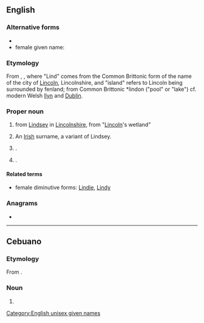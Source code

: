 ==English==

===Alternative forms===
* {{alter|en|Lindsey}}
* female given name: {{alter|en|Lyndsey}}

===Etymology===
From {{inh|en|ang|Lindesēġe}}, {{m|ang|Lindesīġe|t=island of Lind}}, where "Lind" comes from the Common Brittonic form of the name of the city of [[Lincoln]], Lincolnshire, and "island" refers to Lincoln being surrounded by fenland; from Common Brittonic *lindon ("pool" or "lake") cf. modern Welsh [[llyn]] and [[Dublin]].

===Proper noun===
{{en-proper noun}}

# {{surname|en|[[Scottish]] [[habitational]]|from=Old English|dot=}} from [[Lindsey]] in [[Lincolnshire]], from {{etyl|ang|en}} "[[Lincoln]]'s wetland"
# An [[Irish]] surname, a variant of Lindsey.
# {{given name|en|male|from=surnames}}.
# {{given name|en|female|from=surnames|usage=1940s and later}}.

====Related terms====
* female diminutive forms: [[Lindie]], [[Lindy]]

===Anagrams===
* {{anagrams|en|a=adilnsy|Lydians|islandy|sandily}}

[[Category:English unisex given names]]

----

==Cebuano==

===Etymology===
From {{der|ceb|en|Lindsay}}.

===Noun===
{{head|ceb|noun}}

# {{given name|ceb|female|from=English|A=a}}